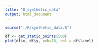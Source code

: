 ---
title: "0_synthetic_data"
output: html_document
---

```{r setup}
source("./R/synthetic_data.R")
```

```{r}
df <- get_static_points(500)
plot(df$x, df$y, pch=16, col = df$label)
```
